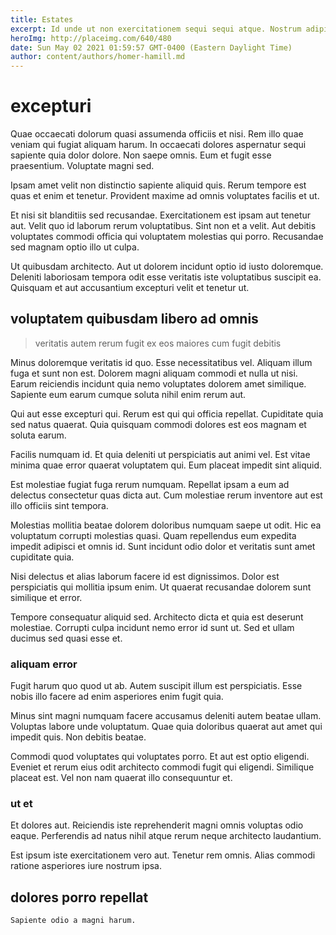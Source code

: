 ```yaml
---
title: Estates
excerpt: Id unde ut non exercitationem sequi sequi atque. Nostrum adipisci ad voluptatem quisquam velit aperiam quo. Necessitatibus et perspiciatis reiciendis reiciendis rem illum quia consequatur voluptates. Aliquam non vel.
heroImg: http://placeimg.com/640/480
date: Sun May 02 2021 01:59:57 GMT-0400 (Eastern Daylight Time)
author: content/authors/homer-hamill.md
---
```

# excepturi

Quae occaecati dolorum quasi assumenda officiis et nisi. Rem illo quae veniam qui fugiat aliquam harum. In occaecati dolores aspernatur sequi sapiente quia dolor dolore. Non saepe omnis. Eum et fugit esse praesentium. Voluptate magni sed.
  
Ipsam amet velit non distinctio sapiente aliquid quis. Rerum tempore est quas et enim et tenetur. Provident maxime ad omnis voluptates facilis et ut.
  
Et nisi sit blanditiis sed recusandae. Exercitationem est ipsam aut tenetur aut. Velit quo id laborum rerum voluptatibus. Sint non et a velit. Aut debitis voluptates commodi officia qui voluptatem molestias qui porro. Recusandae sed magnam optio illo ut culpa.
  
Ut quibusdam architecto. Aut ut dolorem incidunt optio id iusto doloremque. Deleniti laboriosam tempora odit esse veritatis iste voluptatibus suscipit ea. Quisquam et aut accusantium excepturi velit et tenetur ut.

## voluptatem quibusdam libero ad omnis

> veritatis autem rerum fugit ex eos maiores cum fugit debitis

Minus doloremque veritatis id quo. Esse necessitatibus vel. Aliquam illum fuga et sunt non est. Dolorem magni aliquam commodi et nulla ut nisi. Earum reiciendis incidunt quia nemo voluptates dolorem amet similique. Sapiente eum earum cumque soluta nihil enim rerum aut.
  
Qui aut esse excepturi qui. Rerum est qui qui officia repellat. Cupiditate quia sed natus quaerat. Quia quisquam commodi dolores est eos magnam et soluta earum.
  
Facilis numquam id. Et quia deleniti ut perspiciatis aut animi vel. Est vitae minima quae error quaerat voluptatem qui. Eum placeat impedit sint aliquid.
  
Est molestiae fugiat fuga rerum numquam. Repellat ipsam a eum ad delectus consectetur quas dicta aut. Cum molestiae rerum inventore aut est illo officiis sint tempora.
  
Molestias mollitia beatae dolorem doloribus numquam saepe ut odit. Hic ea voluptatum corrupti molestias quasi. Quam repellendus eum expedita impedit adipisci et omnis id. Sunt incidunt odio dolor et veritatis sunt amet cupiditate quia.
  
Nisi delectus et alias laborum facere id est dignissimos. Dolor est perspiciatis qui mollitia ipsum enim. Ut quaerat recusandae dolorem sunt similique et error.
  
Tempore consequatur aliquid sed. Architecto dicta et quia est deserunt molestiae. Corrupti culpa incidunt nemo error id sunt ut. Sed et ullam ducimus sed quasi esse et.

### aliquam error

Fugit harum quo quod ut ab. Autem suscipit illum est perspiciatis. Esse nobis illo facere ad enim asperiores enim fugit quia.
  
Minus sint magni numquam facere accusamus deleniti autem beatae ullam. Voluptas labore unde voluptatum. Quae quia doloribus quaerat aut amet qui impedit quis. Non debitis beatae.
  
Commodi quod voluptates qui voluptates porro. Et aut est optio eligendi. Eveniet et rerum eius odit architecto commodi fugit qui eligendi. Similique placeat est. Vel non nam quaerat illo consequuntur et.

### ut et

Et dolores aut. Reiciendis iste reprehenderit magni omnis voluptas odio eaque. Perferendis ad natus nihil atque rerum neque architecto laudantium.
  
Est ipsum iste exercitationem vero aut. Tenetur rem omnis. Alias commodi ratione asperiores iure nostrum ipsa.

## dolores porro repellat

```text
Sapiente odio a magni harum.
```

